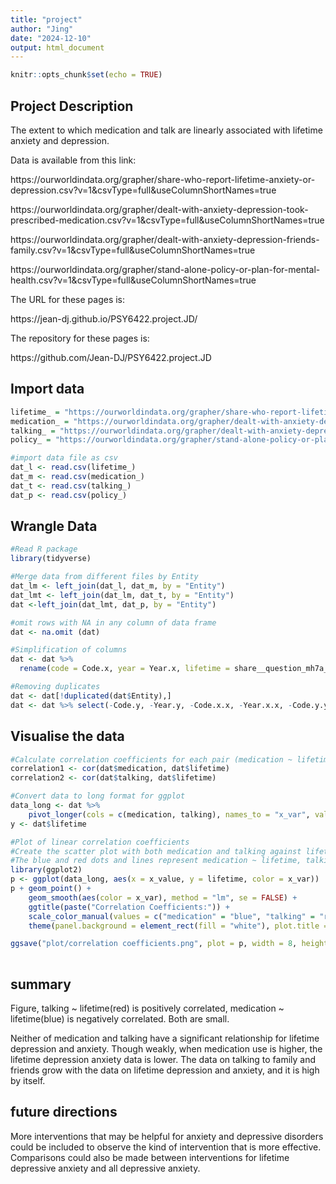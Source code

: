 ```yaml
---
title: "project"
author: "Jing"
date: "2024-12-10"
output: html_document
---
```


```r
knitr::opts_chunk$set(echo = TRUE)
```

## Project Description


The extent to which medication and talk are linearly associated with lifetime anxiety and depression.


Data is available from this link:

https://ourworldindata.org/grapher/share-who-report-lifetime-anxiety-or-depression.csv?v=1&csvType=full&useColumnShortNames=true

https://ourworldindata.org/grapher/dealt-with-anxiety-depression-took-prescribed-medication.csv?v=1&csvType=full&useColumnShortNames=true

https://ourworldindata.org/grapher/dealt-with-anxiety-depression-friends-family.csv?v=1&csvType=full&useColumnShortNames=true

https://ourworldindata.org/grapher/stand-alone-policy-or-plan-for-mental-health.csv?v=1&csvType=full&useColumnShortNames=true

The URL for these pages is:

https://jean-dj.github.io/PSY6422.project.JD/

The repository for these pages is:

https://github.com/Jean-DJ/PSY6422.project.JD


## Import data

```r

lifetime_ = "https://ourworldindata.org/grapher/share-who-report-lifetime-anxiety-or-depression.csv?v=1&csvType=full&useColumnShortNames=true"
medication_ = "https://ourworldindata.org/grapher/dealt-with-anxiety-depression-took-prescribed-medication.csv?v=1&csvType=full&useColumnShortNames=true"
talking_ = "https://ourworldindata.org/grapher/dealt-with-anxiety-depression-friends-family.csv?v=1&csvType=full&useColumnShortNames=true"
policy_ = "https://ourworldindata.org/grapher/stand-alone-policy-or-plan-for-mental-health.csv?v=1&csvType=full&useColumnShortNames=true"

#import data file as csv
dat_l <- read.csv(lifetime_)
dat_m <- read.csv(medication_)
dat_t <- read.csv(talking_)
dat_p <- read.csv(policy_)
```

## Wrangle Data

```r
#Read R package
library(tidyverse)

#Merge data from different files by Entity
dat_lm <- left_join(dat_l, dat_m, by = "Entity")
dat_lmt <- left_join(dat_lm, dat_t, by = "Entity")
dat <-left_join(dat_lmt, dat_p, by = "Entity")

#omit rows with NA in any column of data frame
dat <- na.omit (dat)

#Simplification of columns
dat <- dat %>%
  rename(code = Code.x, year = Year.x, lifetime = share__question_mh7a__have_been_anxious_depressed__answer_yes__gender_all__age_group_all, medication = share__question_mh8d__took_prescribed_medication_when_anxious_depressed__answer_yes__gender_all__age_group_all, talking = share__question_mh8c__talked_to_friends_or_family_when_anxious_depressed__answer_yes__gender_all__age_group_all, policy = stand_alone_policy_or_plan_for_mental_health)

#Removing duplicates
dat <- dat[!duplicated(dat$Entity),]
dat <- dat %>% select(-Code.y, -Year.y, -Code.x.x, -Year.x.x, -Code.y.y, -Year.y.y)

```

## Visualise the data

```r

#Calculate correlation coefficients for each pair (medication ~ lifetime and talking ~ lifetime)
correlation1 <- cor(dat$medication, dat$lifetime)
correlation2 <- cor(dat$talking, dat$lifetime)

#Convert data to long format for ggplot
data_long <- dat %>%
    pivot_longer(cols = c(medication, talking), names_to = "x_var", values_to = "x_value")
y <- dat$lifetime

#Plot of linear correlation coefficients
#Create the scatter plot with both medication and talking against lifetime in the same plot
#The blue and red dots and lines represent medication ~ lifetime, talking ~ lifetime
library(ggplot2)
p <- ggplot(data_long, aes(x = x_value, y = lifetime, color = x_var)) 
p + geom_point() + 
    geom_smooth(aes(color = x_var), method = "lm", se = FALSE) +  
    ggtitle(paste("Correlation Coefficients:")) +
    scale_color_manual(values = c("medication" = "blue", "talking" = "red")) + 
    theme(panel.background = element_rect(fill = "white"), plot.title = element_text(hjust = 0.5),  panel.grid.minor = element_line(color = "lightgray", size = 0.25))  

ggsave("plot/correlation coefficients.png", plot = p, width = 8, height = 6, dpi = 300)
 
```

## summary
Figure, talking ~ lifetime(red) is positively correlated, medication ~ lifetime(blue) is negatively correlated. Both are small.

Neither of medication and talking have a significant relationship for lifetime depression and anxiety. 
Though weakly, when medication use is higher, the lifetime depression anxiety data is lower. The data on talking to family and friends grow with the data on lifetime depression and anxiety, and it is high by itself.

## future directions
More interventions that may be helpful for anxiety and depressive disorders could be included to observe the kind of intervention that is more effective. Comparisons could also be made between interventions for lifetime depressive anxiety and all depressive anxiety.

